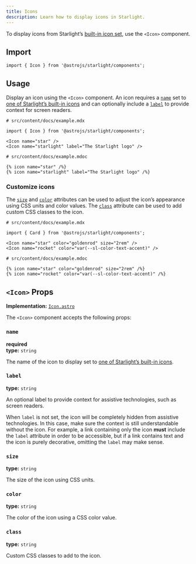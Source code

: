 ```yaml
---
title: Icons
description: Learn how to display icons in Starlight.
---
```



To display icons from Starlight’s [built-in icon set](/reference/icons/#all-icons), use the `<Icon>` component.


<Preview>

<Icon
	slot="preview"
	name="open-book"
	color="var(--sl-color-text-accent)"
	size="4rem"
/>

</Preview>

## Import

```tsx
import { Icon } from '@astrojs/starlight/components';
```

## Usage

Display an icon using the `<Icon>` component.
An icon requires a [`name`](#name) set to [one of Starlight’s built-in icons](/reference/icons/#all-icons) and can optionally include a [`label`](#label) to provide context for screen readers.

<Preview>

```mdx
# src/content/docs/example.mdx

import { Icon } from '@astrojs/starlight/components';

<Icon name="star" />
<Icon name="starlight" label="The Starlight logo" />
```

<Fragment slot="markdoc">

```markdoc
# src/content/docs/example.mdoc

{% icon name="star" /%}
{% icon name="starlight" label="The Starlight logo" /%}
```

</Fragment>

<Fragment slot="preview">
	<Icon name="star" />
	<Icon name="starlight" label="The Starlight logo" />
</Fragment>

</Preview>

### Customize icons

The [`size`](#size) and [`color`](#color) attributes can be used to adjust the icon’s appearance using CSS units and color values.
The [`class`](#class) attribute can be used to add custom CSS classes to the icon.

<Preview>

```mdx
# src/content/docs/example.mdx

import { Card } from '@astrojs/starlight/components';

<Icon name="star" color="goldenrod" size="2rem" />
<Icon name="rocket" color="var(--sl-color-text-accent)" />
```

<Fragment slot="markdoc">

```markdoc
# src/content/docs/example.mdoc

{% icon name="star" color="goldenrod" size="2rem" /%}
{% icon name="rocket" color="var(--sl-color-text-accent)" /%}
```

</Fragment>

<Fragment slot="preview">
	<Icon name="star" color="goldenrod" size="2rem" />
	<Icon name="rocket" color="var(--sl-color-text-accent)" />
</Fragment>

</Preview>

## `<Icon>` Props

**Implementation:** [`Icon.astro`](https://github.com/withastro/starlight/blob/main/packages/starlight/user-components/Icon.astro)

The `<Icon>` component accepts the following props:

### `name`

**required**  
**type:** `string`

The name of the icon to display set to [one of Starlight’s built-in icons](/reference/icons/#all-icons).

### `label`

**type:** `string`

An optional label to provide context for assistive technologies, such as screen readers.

When `label` is not set, the icon will be completely hidden from assistive technologies.
In this case, make sure the context is still understandable without the icon.
For example, a link containing only the icon **must** include the `label` attribute in order to be accessible, but if a link contains text and the icon is purely decorative, omitting the `label` may make sense.

### `size`

**type:** `string`

The size of the icon using CSS units.

### `color`

**type:** `string`

The color of the icon using a CSS color value.

### `class`

**type:** `string`

Custom CSS classes to add to the icon.
